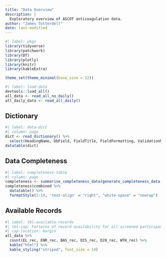 ```yaml
---
title: "Data Overview"
description: |
  Exploratory overview of ASCOT anticoagulation data.
author: "James Totterdell"
date: last-modified
---
```


```r
#| label: pkgs
library(tidyverse)
library(patchwork)
library(DT)
library(plotly)
library(knitr)
library(kableExtra)

theme_set(theme_minimal(base_size = 12))
```

```r
#| label: load-data
devtools::load_all()
all_data <- read_all_no_daily()
all_daily_data <- read_all_daily()
```

## Dictionary

```r
#| label: data-dict
#| column: page
dict <- read_dictionary() %>%
  select(HeadingName, DbField, FieldTitle, FieldFormatting, ValidationNotes)
datatable(dict)
```

## Data Completeness

```r
#| label: completeness-table
#| column: page
completeness <- summarise_completeness_data(generate_completeness_data(all_daily_data %>% filter(ENR_rec == 1)))
completeness$combined %>%
  datatable() %>%
  formatStyle(2:10, 'text-align' = "right", "white-space" = "nowrap")
```

## Available Records

```r
#| label: tbl-available-records
#| tbl-cap: Patterns of record availability for all screened participants.
#| cap-location: margin
all_data %>%
  count(EL_rec, ENR_rec, BAS_rec, DIS_rec, D28_rec, WTH_rec) %>%
  kable("html") %>%
  kable_styling("striped", font_size = 14)
```
